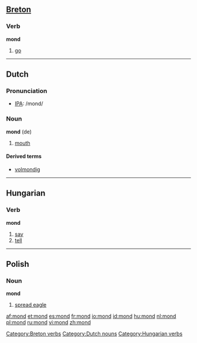 {{see|Mond}}
==[[Breton]]==

===Verb===
'''mond'''

# [[go]]

[[Category:Breton verbs]]

----

==Dutch==

===Pronunciation===
*[[w:IPA|IPA]]: /mond/

===Noun===
'''mond''' {{m}} (de)

# {{context|anatomy|lang=nl}} [[mouth]]

====Derived terms====
* [[volmondig]]

[[Category:Dutch nouns]]

----

==Hungarian==

===Verb===
'''mond'''

# [[say]]
# [[tell]]

[[Category:Hungarian verbs]]

----

==Polish==

===Noun===
'''mond''' {{m}}

# [[spread eagle]]

[[af:mond]]
[[et:mond]]
[[es:mond]]
[[fr:mond]]
[[io:mond]]
[[id:mond]]
[[hu:mond]]
[[nl:mond]]
[[pl:mond]]
[[ru:mond]]
[[vi:mond]]
[[zh:mond]]